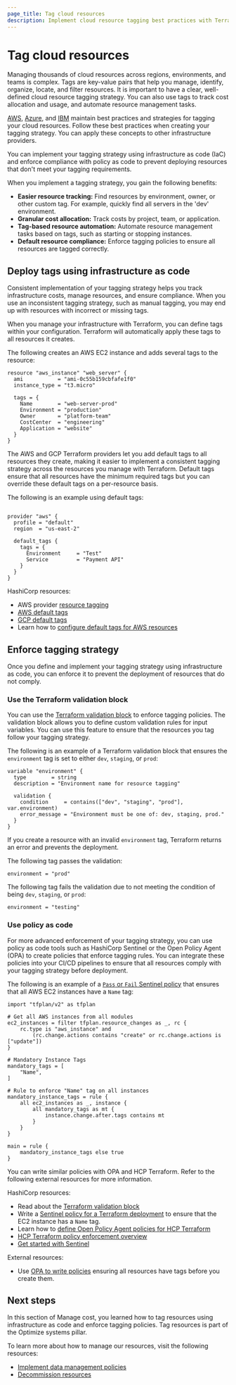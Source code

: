 ```yaml
---
page_title: Tag cloud resources
description: Implement cloud resource tagging best practices with Terraform for AWS, Azure, and GCP. Learn to automate tags, enforce policies, and optimize cost allocation using infrastructure as code.
---
```


# Tag cloud resources

Managing thousands of cloud resources across regions, environments, and teams is complex. Tags are key-value pairs that help you manage, identify, organize, locate, and filter resources. It is important to have a clear, well-defined cloud resource tagging strategy. You can also use tags to track cost allocation and usage, and automate resource management tasks.

[AWS](https://docs.aws.amazon.com/whitepapers/latest/tagging-best-practices/tagging-best-practices.html), [Azure](https://learn.microsoft.com/en-us/azure/cloud-adoption-framework/ready/azure-best-practices/resource-tagging), and [IBM](https://cloud.ibm.com/docs/framework-financial-services?topic=framework-financial-services-shared-tagging-resources) maintain best practices and strategies for tagging your cloud resources. Follow these best practices when creating your tagging strategy. You can apply these concepts to other infrastructure providers.

You can implement your tagging strategy using infrastructure as code (IaC) and enforce compliance with policy as code to prevent deploying resources that don't meet your tagging requirements.

When you implement a tagging strategy, you gain the following benefits:

- **Easier resource tracking:** Find resources by environment, owner, or other custom tag. For example, quickly find all servers in the 'dev' environment.
- **Granular cost allocation:** Track costs by project, team, or application.
- **Tag-based resource automation:** Automate resource management tasks based on tags, such as starting or stopping instances.
- **Default resource compliance:** Enforce tagging policies to ensure all resources are tagged correctly.

## Deploy tags using infrastructure as code

Consistent implementation of your tagging strategy helps you track infrastructure costs, manage resources, and ensure compliance. When you use an inconsistent tagging strategy, such as manual tagging, you may end up with resources with incorrect or missing tags.

When you manage your infrastructure with Terraform, you can define tags within your configuration. Terraform will automatically apply these tags to all resources it creates.

The following creates an AWS EC2 instance and adds several tags to the resource:

```hcl
resource "aws_instance" "web_server" {
  ami           = "ami-0c55b159cbfafe1f0"
  instance_type = "t3.micro"
  
  tags = {
    Name        = "web-server-prod"
    Environment = "production"
    Owner       = "platform-team"
    CostCenter  = "engineering"
    Application = "website"
  }
}

```

The AWS and GCP Terraform providers let you add default tags to all resources they create, making it easier to implement a consistent tagging strategy across the resources you manage with Terraform. Default tags ensure that all resources have the minimum required tags but you can override these default tags on a per-resource basis.

The following is an example using default tags:

```hcl

provider "aws" {
  profile = "default"
  region  = "us-east-2"

  default_tags {
    tags = {
      Environment     = "Test"
      Service         = "Payment API"
    }
  }
}
```

HashiCorp resources:

- AWS provider [resource tagging](https://registry.terraform.io/providers/hashicorp/aws/latest/docs/guides/resource-tagging)
- [AWS default tags](/terraform/tutorials/aws/aws-default-tags)
- [GCP default tags](https://registry.terraform.io/providers/hashicorp/google/latest/docs/guides/provider_reference#default_labels-1)
- Learn how to [configure default tags for AWS resources](/terraform/tutorials/aws/aws-default-tags)

## Enforce tagging strategy

Once you define and implement your tagging strategy using infrastructure as code, you can enforce it to prevent the deployment of resources that do not comply. 

### Use the Terraform validation block

You can use the [Terraform validation block](/terraform/language/values/variables#validation) to enforce tagging policies. The validation block allows you to define custom validation rules for input variables. You can use this feature to ensure that the resources you tag follow your tagging strategy.

The following is an example of a Terraform validation block that ensures the `environment` tag is set to either `dev`, `staging`, or `prod`:

```hcl
variable "environment" {
  type        = string
  description = "Environment name for resource tagging"
  
  validation {
    condition     = contains(["dev", "staging", "prod"], var.environment)
    error_message = "Environment must be one of: dev, staging, prod."
  }
}
```

If you create a resource with an invalid `environment` tag, Terraform returns an error and prevents the deployment.

The following tag passes the validation:

```hcl
environment = "prod"
```

The following tag fails the validation due to not meeting the condition of being `dev`, `staging`, or `prod`:

```hcl
environment = "testing"
```

### Use policy as code

For more advanced enforcement of your tagging strategy, you can use policy as code tools such as HashiCorp Sentinel or the Open Policy Agent (OPA) to create policies that enforce tagging rules. You can integrate these policies into your CI/CD pipelines to ensure that all resources comply with your tagging strategy before deployment.

The following is an example of a [`Pass` or `Fail` Sentinel policy](/terraform/tutorials/policy/sentinel-policy#review-your-policy) that ensures that all AWS EC2 instances have a `Name` tag:

```script
import "tfplan/v2" as tfplan

# Get all AWS instances from all modules
ec2_instances = filter tfplan.resource_changes as _, rc {
    rc.type is "aws_instance" and
        (rc.change.actions contains "create" or rc.change.actions is ["update"])
}

# Mandatory Instance Tags
mandatory_tags = [
    "Name",
]

# Rule to enforce "Name" tag on all instances
mandatory_instance_tags = rule {
    all ec2_instances as _, instance {
        all mandatory_tags as mt {
            instance.change.after.tags contains mt
        }
    }
}

main = rule {
    mandatory_instance_tags else true
}
```

You can write similar policies with OPA and HCP Terraform. Refer to the following external resources for more information.

HashiCorp resources:

- Read about the [Terraform validation block](/terraform/language/values/variables#validation)
- Write a [Sentinel policy for a Terraform deployment](/terraform/tutorials/policy/sentinel-policy) to ensure that the EC2 instance has a `Name` tag.
- Learn how to [define Open Policy Agent policies for HCP Terraform](/terraform/enterprise/policy-enforcement/define-policies/opa)
- [HCP Terraform policy enforcement overview](/terraform/enterprise/policy-enforcement)
- [Get started with Sentinel](/sentinel/tutorials/get-started)

External resources:
- Use [OPA to write policies](https://www.openpolicyagent.org/docs/terraform) ensuring all resources have tags before you create them.

## Next steps

In this section of Manage cost, you learned how to tag resources using infrastructure as code and enforce tagging policies. Tag resources is part of the Optimize systems pillar.

To learn more about how to manage our resources, visit the following resources:
- [Implement data management policies](/well-architected-framework/optimize-systems/lifecycle-management/data-management)
- [Decommission resources](/well-architected-framework/optimize-systems/lifecycle-management/decommission-infrastructure)